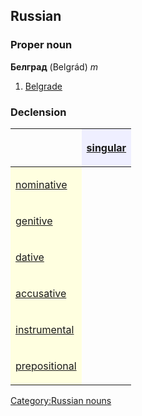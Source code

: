 ==Russian==
[[Category:Russian nouns]]
===Proper noun===
'''Белград''' (Belgrád) ''m''

#[[Belgrade]]

===Declension===
{| border="1" cellpadding="4" cellspacing="0"
!
! style="background-color: #EFEFFF" align="center"|[[singular]]
|-
! style="background-color: #FFFFE0" align="left"|[[nominative case|nominative]]
| align="center"|{{RUchar|Белгра́д}}
|-
! style="background-color: #FFFFE0" align="left"|[[genitive case|genitive]]
| align="center"|{{RUchar|Белгра́да}}
|-
! style="background-color: #FFFFE0" align="left"|[[dative case|dative]]
| align="center"|{{RUchar|Белгра́ду}}
|-
! style="background-color: #FFFFE0" align="left"|[[accusative case|accusative]]
| align="center"|{{RUchar|Белгра́д}}
|-
! style="background-color: #FFFFE0" align="left"|[[instrumental case|instrumental]]
| align="center"|{{RUchar|Белгра́дом}}
|-
! style="background-color: #FFFFE0" align="left"|[[prepositional case|prepositional]]
| align="center"|{{RUchar|о Белгра́де}}
|}